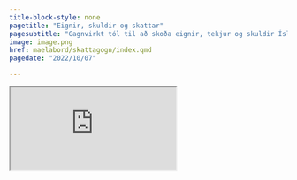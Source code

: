 ```yaml
---
title-block-style: none
pagetitle: "Eignir, skuldir og skattar"
pagesubtitle: "Gagnvirkt tól til að skoða eignir, tekjur og skuldir Íslendinga í skattframtalsgögnum Hagstofunnar"
image: image.png
href: maelabord/skattagogn/index.qmd
pagedate: "2022/10/07"

---
```



::: {.column-screen}
<iframe
  src="https://bggj.shinyapps.io/skattagogn/">
</iframe>
:::
